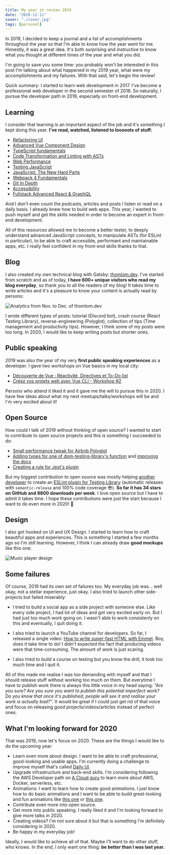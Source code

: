 ```yaml
---
title: My year in review 2019
date: "2019-12-11"
cover: "./cover.jpg"
tags: [personal]
---
```


In 2019, I decided to keep a journal and a list of accomplishments throughout the year so that I'm able to know how the year went for me. Honestly, it was a great idea. It's both surprising and instructive to know what you thought at different times of the year and what you did.

I'm going to save you some time: you probably won't be interested in this post I'm talking about what happened in my 2019 year, what were my accomplishments and my failures. With that said, let's begin the review!

Quick summary: I started to learn web development in 2017. I've become a professional web developer in the second semester of 2018. So naturally, I pursue the developer path in 2019, especially on front-end development.

## Learning

I consider that learning is an important aspect of the job and it's something I kept doing this year. **I've read, watched, listened to looooots of stuff:**

- [Refactoring UI](https://refactoringui.com/)
- [Advanced Vue Component Design](https://adamwathan.meadvanced-vue-component-design/)
- [TypeScript fundamentals](https://frontendmasters.comcourses/typescript/)
- [Code Transformation and Linting with ASTs](https:/frontendmasters.com/workshopscode-transformation-linting-asts/)
- [Web Performance](https://frontendmasters.com/workshopsweb-perf/)
- [Testing JavaScript](https://testingjavascript.com/)
- [JavaScript: The New Hard Parts](https:/frontendmasters.com/courses/javascript-new-hard-parts/)
- [Webpack 4 Fundamentals](https://frontendmasters.comcourses/webpack-fundamentals/)
- [Git In Depth](https://frontendmasters.com/coursesgit-in-depth/)
- [Accessibility](https://frontendmasters.com/workshopsjavascript-accessibility/)
- [Fullstack Advanced React & GraphQL](https://advancedreact.com/)

And I don't even count the podcasts, articles and posts I listen or read on a daily basis. I already knew how to build web apps. This year, I wanted to push myself and get the skills needed in order to become an expert in front-end development.

All of this resources allowed me to become a better tester, to deeply understand advanced JavaScript concepts, to manipulate ASTs (for ESLint in particular), to be able to craft accessible, performant and maintainable apps, etc. I really feel confident in my front-end skills thanks to that.

## Blog

I also created my own technical blog with Gatsby: [thomlom.dev](https://thomlom.dev). I've started from scratch and as of today, **I have 600+ unique visitors who read my blog everyday**, so thank you to all the readers of my blog! It takes time to write articles and it's a pleasure to know your content is actually read by persons:

![Analytics from Nov. to Dec. of thomlom.dev](./analytics.png)

I wrote different types of posts: tutorial (Discord bot), crash course (React Testing Library), reverse-engineering (Polyglot), collection of tips (Time management and productivity tips). However, I think some of my posts were too long. In 2020, I would like to keep writing posts but shorter ones.

## Public speaking

2019 was also the year of my very **first public speaking experiences** as a developer. I gave two workshops on Vue basics in my local city:

- [Découverte de Vue : Réactivité, Directives et To-Do list](https://www.meetup.com/fr-FR/Linkvalue-Tech-Lille/events/259529567/)
- [Créez vos projets web avec Vue CLI - Workshop #2](https://www.meetup.com/fr-FR/Linkvalue-Tech-Lille/events/261639206/)

Persons who attend it liked it and it gave me the will to pursue this in 2020. I have few ideas about what my next meetups/talks/workshops will be and I'm very excited about it!

## Open Source

How could I talk of 2019 without thinking of open source? I wanted to start to contribute to open source projects and this is something I succeeded to do:

- [Small performance tweak for Airbnb Polyglot](https://github.com/airbnb/polyglot.js/pull/132)
- [Adding types for one of dom-testing-library's function](https://github.com/testing-library/dom-testing-library/pull/309) and [improving the docs](https://github.com/testing-library/testing-library-docs/pull/181/files)
- [Creating a rule for Jest's plugin](https://github.com/jest-community/eslint-plugin-jest/pull/407)

But my biggest contribution to open source was mostly helping [another developer](https://github.com/belco90) to create an [ESLint plugin for Testing Library](https://github.com/Belco90/eslint-plugin-testing-library) (automatic releases with `semantic-release` and 100% code coverage 😎). **So far it has 34 stars on GitHub and 8800 downloads per week**. I love open source but I have to admit it takes time. I hope these contributions were just the start because I want to do even more in 2020! 🤯

## Design

I also got hooked on UI and UX Design. I started to learn how to craft beautiful apps and experiences. This is something I started a few months ago so I'm still learning. However, I think I can already draw **good mockups** like this one:

![Music player design](./design.png)

## Some failures

Of course, 2019 had its own set of failures too. My everyday job was... well okay, not a stellar experience, just okay. I also tried to launch other side-projects but failed miserably:

- I tried to build a social app as a side project with someone else. Like every side project, I had lot of ideas and got very excited early on. But I had just too much work going on. I wasn't able to work consistenly on this and eventually, I quit doing it.

- I also tried to launch a YouTube channel for developers. So far, I released a single video: [How to write super-fast HTML with Emmet](https://www.youtube.com/watch?v=3sad_66vGbc). Boy, does it take time to do! I didn't expected the fact that producing videos were that time-consuming. The amount of work is just scaring.

- I also tried to build a course on testing but you know the drill, it took too much time and I quit it.

All of this made me realise I was too demanding with myself and that I should release stuff without working too much on them. But everytime I have to publish work there is always this little voice in my head saying: _"Are you sure? Are you sure you want to publish this potential imperfect work? Do you know that once it's published, people will see it and realise your work is actually bad?"_. It would be great if I could just get rid of that voice and focus on releasing good projects/videos/articles instead of perfect ones.

## What I'm looking forward for 2020

That was 2019, now let's focus on 2020. These are the things I would like to do the upcoming year:

- Learn even more about design. I want to be able to craft professional, good-looking and usable apps. I'm currently doing a challenge to improve myself that's called [Daily UI](https://www.dailyui.co/).
- Upgrade infrastructure and back-end skills. I'm considering following the AWS Developer path on [A Cloud guru](https://acloud.guru/) to learn more about AWS, Docker, serverless, etc.
- Animations: I want to learn how to create good animations. I just know how to do basic animations and I want to be able to build great-looking and fun animations like [this one](https://codepen.io/davidkpiano/pen/xLKBpM) or [this one](https://codepen.io/sdras/pen/gWWQgb).
- Contribute even more into open source.
- Get more into public speaking. I really liked it and I'm looking forward to give more talks in 2020.
- Creating videos? I'm not sure about it but that is something I'm definitely considering in 2020.
- Be happy in my everyday job!

Ideally, I would like to achieve all of that. Maybe I'll want to do other stuff, who knows. In the end, I only want one thing: **be better than I was last year.**
